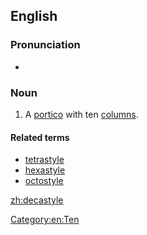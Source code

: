 ==English==

===Pronunciation===
* {{a|UK}} {{IPA|/dɛkəˈstaɪəɫ/|lang=en}}

===Noun===
{{en-noun}}

# A [[portico]] with ten [[column]]s.

====Related terms====
* [[tetrastyle]]
* [[hexastyle]]
* [[octostyle]]

[[Category:en:Ten]]

[[zh:decastyle]]